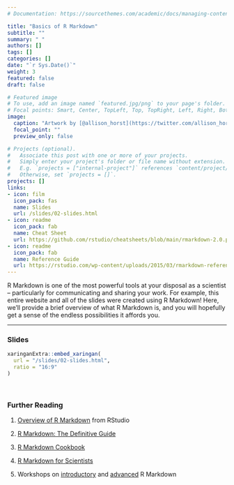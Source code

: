 ```yaml
---
# Documentation: https://sourcethemes.com/academic/docs/managing-content/

title: "Basics of R Markdown"
subtitle: ""
summary: " "
authors: []
tags: []
categories: []
date: "`r Sys.Date()`"
weight: 3
featured: false
draft: false

# Featured image
# To use, add an image named `featured.jpg/png` to your page's folder.
# Focal points: Smart, Center, TopLeft, Top, TopRight, Left, Right, BottomLeft, Bottom, BottomRight.
image:
  caption: "Artwork by [@allison_horst](https://twitter.com/allison_horst)"
  focal_point: ""
  preview_only: false

# Projects (optional).
#   Associate this post with one or more of your projects.
#   Simply enter your project's folder or file name without extension.
#   E.g. `projects = ["internal-project"]` references `content/project/deep-learning/index.md`.
#   Otherwise, set `projects = []`.
projects: []
links:
- icon: film
  icon_pack: fas
  name: Slides
  url: /slides/02-slides.html
- icon: readme
  icon_pack: fab
  name: Cheat Sheet
  url: https://github.com/rstudio/cheatsheets/blob/main/rmarkdown-2.0.pdf
- icon: readme
  icon_pack: fab
  name: Reference Guide
  url: https://rstudio.com/wp-content/uploads/2015/03/rmarkdown-reference.pdf
---
```


R Markdown is one of the most powerful tools at your disposal as a scientist -- particularly for communicating and sharing your work. For example, this entire website and all of the slides were created using R Markdown! Here, we'll provide a brief overview of what R Markdown is, and you will hopefully get a sense of the endless possibilities it affords you. 

***

### Slides

```r
xaringanExtra::embed_xaringan(
  url = "/slides/02-slides.html",
  ratio = "16:9"
)
```

<br>

### Further Reading

:::book
1. [Overview of R Markdown](https://rmarkdown.rstudio.com/lesson-1.html) from RStudio

2. [R Markdown: The Definitive Guide](https://bookdown.org/yihui/rmarkdown/)

3. [R Markdown Cookbook](https://bookdown.org/yihui/rmarkdown-cookbook/)

4. [R Markdown for Scientists](https://rmd4sci.njtierney.com/)

5. Workshops on [introductory](https://rmd4medicine.netlify.app/) and [advanced](https://arm.rbind.io/) R Markdown
:::
